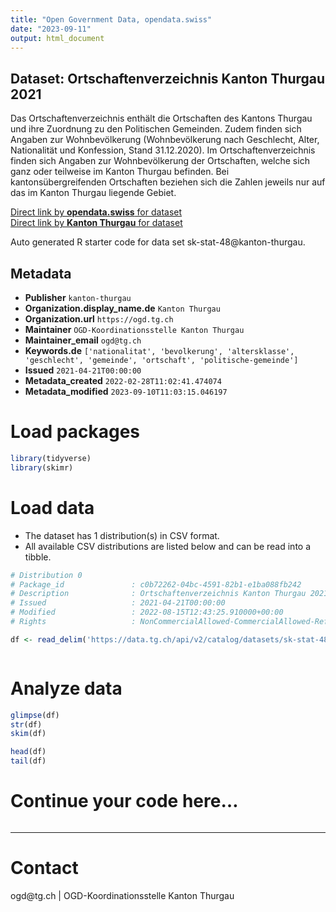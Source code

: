 ```yaml
---
title: "Open Government Data, opendata.swiss"
date: "2023-09-11"
output: html_document
---
```


## Dataset: Ortschaftenverzeichnis Kanton Thurgau 2021

Das Ortschaftenverzeichnis enthält die Ortschaften des Kantons Thurgau und ihre Zuordnung zu den Politischen Gemeinden. Zudem finden sich Angaben zur Wohnbevölkerung (Wohnbevölkerung nach Geschlecht, Alter, Nationalität und Konfession, Stand 31.12.2020).
Im Ortschaftenverzeichnis finden sich Angaben zur Wohnbevölkerung der Ortschaften, welche sich ganz oder teilweise im Kanton Thurgau befinden. Bei kantonsübergreifenden Ortschaften beziehen sich die Zahlen jeweils nur auf das im Kanton Thurgau liegende Gebiet.

[Direct link by **opendata.swiss** for dataset](https://opendata.swiss/de/dataset/ortschaftenverzeichnis-kanton-thurgau-20211)<br>
[Direct link by **Kanton Thurgau** for dataset](https://data.tg.ch/explore/dataset/sk-stat-48/)

Auto generated R starter code for data set sk-stat-48@kanton-thurgau.

## Metadata

- **Publisher** `kanton-thurgau`
- **Organization.display_name.de** `Kanton Thurgau`
- **Organization.url** `https://ogd.tg.ch`
- **Maintainer** `OGD-Koordinationsstelle Kanton Thurgau`
- **Maintainer_email** `ogd@tg.ch`
- **Keywords.de** `['nationalitat', 'bevolkerung', 'altersklasse', 'geschlecht', 'gemeinde', 'ortschaft', 'politische-gemeinde']`
- **Issued** `2021-04-21T00:00:00`
- **Metadata_created** `2022-02-28T11:02:41.474074`
- **Metadata_modified** `2023-09-10T11:03:15.046197`


# Load packages

```r

library(tidyverse)
library(skimr)

```

# Load data

-   The dataset has 1 distribution(s) in CSV format.
-   All available CSV distributions are listed below and can be read into a tibble.

```r

# Distribution 0
# Package_id               : c0b72262-04bc-4591-82b1-e1ba088fb242
# Description              : Ortschaftenverzeichnis Kanton Thurgau 2021 (csv)
# Issued                   : 2021-04-21T00:00:00
# Modified                 : 2022-08-15T12:43:25.910000+00:00
# Rights                   : NonCommercialAllowed-CommercialAllowed-ReferenceRequired

df <- read_delim('https://data.tg.ch/api/v2/catalog/datasets/sk-stat-48/exports/csv')



```

# Analyze data

```r

glimpse(df)
str(df)
skim(df)

head(df)
tail(df)

```

# Continue your code here...

```r

```

------------------------------------------------------------------------

# Contact

ogd@tg.ch | OGD-Koordinationsstelle Kanton Thurgau
